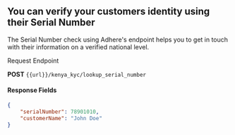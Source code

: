 ## You can verify your customers identity using their Serial Number

The Serial Number check using Adhere's endpoint helps you to get in touch with their information on a verified national level.


Request Endpoint


**POST**
 `{{url}}/kenya_kyc/lookup_serial_number`

#### Response Fields

```json
{
    "serialNumber": 78901010,
    "customerName": "John Doe"
}
```